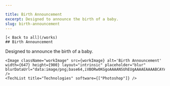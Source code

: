 ```yaml
---

title: Birth Announcement
excerpt: Designed to announce the birth of a baby.
slug: birth-announcement
---
```



    [< Back to all](/works)
    ## Birth Announcement
    

  <div className="work-detail" data-id="3" data-disabled="0"
  data-featured="1" data-category="1" >
    Designed to announce the birth of a baby.
    
    <Image className="workImage" src={workImage} alt='Birth Announcement' width={647} height={900} layout="intrinsic" placeholder="blur" blurDataUrl="data:image/png;base64,iVBORw0KGgoAAAANSUhEUgAAAAEAAAABCAYAAAAfFcSJAAAADUlEQVR42mNk+P+/HgAFhAJ/wlseKgAAAABJRU5ErkJggg==" />
    <TechList title="Technologies" software={["Photoshop"]} />
  </div>

   
    

